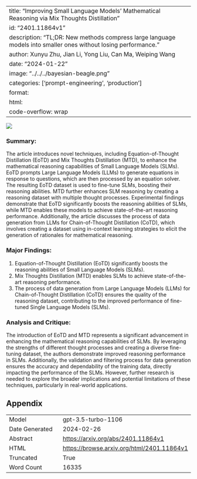 
---
title: "Improving Small Language Models' Mathematical Reasoning via Mix Thoughts Distillation"
id: "2401.11864v1"
description: "TL;DR: New methods compress large language models into smaller ones without losing performance."
author: Xunyu Zhu, Jian Li, Yong Liu, Can Ma, Weiping Wang
date: "2024-01-22"
image: "../../../bayesian-beagle.png"
categories: ['prompt-engineering', 'production']
format:
  html:
    code-overflow: wrap
---

![](../../../bayesian-beagle.png)

### Summary:

The article introduces novel techniques, including Equation-of-Thought Distillation (EoTD) and Mix Thoughts Distillation (MTD), to enhance the mathematical reasoning capabilities of Small Language Models (SLMs). EoTD prompts Large Language Models (LLMs) to generate equations in response to questions, which are then processed by an equation solver. The resulting EoTD dataset is used to fine-tune SLMs, boosting their reasoning abilities. MTD further enhances SLM reasoning by creating a reasoning dataset with multiple thought processes. Experimental findings demonstrate that EoTD significantly boosts the reasoning abilities of SLMs, while MTD enables these models to achieve state-of-the-art reasoning performance. Additionally, the article discusses the process of data generation from LLMs for Chain-of-Thought Distillation (CoTD), which involves creating a dataset using in-context learning strategies to elicit the generation of rationales for mathematical reasoning.

### Major Findings:
1. Equation-of-Thought Distillation (EoTD) significantly boosts the reasoning abilities of Small Language Models (SLMs).
2. Mix Thoughts Distillation (MTD) enables SLMs to achieve state-of-the-art reasoning performance.
3. The process of data generation from Large Language Models (LLMs) for Chain-of-Thought Distillation (CoTD) ensures the quality of the reasoning dataset, contributing to the improved performance of fine-tuned Single Language Models (SLMs).

### Analysis and Critique:
The introduction of EoTD and MTD represents a significant advancement in enhancing the mathematical reasoning capabilities of SLMs. By leveraging the strengths of different thought processes and creating a diverse fine-tuning dataset, the authors demonstrate improved reasoning performance in SLMs. Additionally, the validation and filtering process for data generation ensures the accuracy and dependability of the training data, directly impacting the performance of the SLMs. However, further research is needed to explore the broader implications and potential limitations of these techniques, particularly in real-world applications.

## Appendix

|          |          |
|----------|----------|
| Model     | gpt-3.5-turbo-1106       |
| Date Generated     | 2024-02-26       |
| Abstract | [https://arxiv.org/abs/2401.11864v1](https://arxiv.org/abs/2401.11864v1)        |
| HTML     | [https://browse.arxiv.org/html/2401.11864v1](https://browse.arxiv.org/html/2401.11864v1)       |
| Truncated       | True       |
| Word Count       | 16335       |